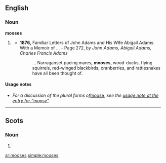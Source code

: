 {{also|Mooses}}
==English==

===Noun===
'''mooses''' {{p}}

# {{context|dated|rare}} {{plural of|[[moose]]}}
#* '''1876,''' Familiar Letters of John Adams and His Wife Abigail Adams: With a Memoir of ... - Page 272, ''by John Adams, Abigail Adams, Charles Francis Adams''
#*: ... Narraganset pacing mares, '''mooses''', wood-ducks, flying squirrels, red-winged blackbirds, cranberries, and rattlesnakes have all been thought of.

====Usage notes====
* ''For a discussion of the plural forms of ''[[moose]]'', see the [[moose#Usage notes|usage note at the entry for “moose”]].''

----

==Scots==

===Noun===
{{sco-pl}}

# {{plural of|[[moose#Scots|moose]]}}

[[ar:mooses]]
[[simple:mooses]]